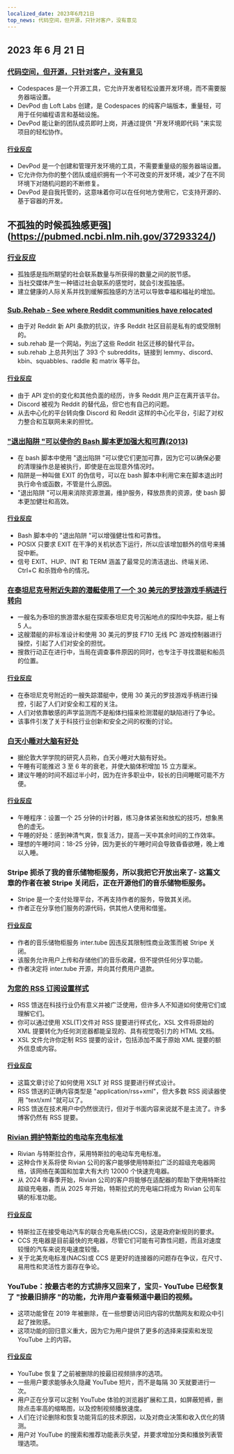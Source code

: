 ```yaml
---
localized_date: 2023年6月21日
top_news: 代码空间，但开源，只针对客户，没有意见
---
```




## 2023 年 6 月 21 日

### [代码空间，但开源，只针对客户，没有意见](https://devpod.sh/)

- Codespaces 是一个开源工具，它允许开发者轻松设置开发环境，而不需要服务器端设置。
- DevPod 由 Loft Labs 创建，是 Codespaces 的纯客户端版本，重量轻，可用于任何编程语言和基础设施。
- DevPod 能让新的团队成员即时上岗，并通过提供 "开发环境即代码 "来实现项目的轻松协作。

#### [行业反应](http://news.ycombinator.com/item?id=36407477)

- DevPod 是一个创建和管理开发环境的工具，不需要重量级的服务器端设置。
- 它允许你为你的整个团队或组织拥有一个不可改变的开发环境，减少了在不同环境下对随机问题的不断修复。
- DevPod 是自我托管的，这意味着你可以在任何地方使用它，它支持开源的、基于容器的开发。

## 不孤独的时候孤独感更强](https://pubmed.ncbi.nlm.nih.gov/37293324/)

### [行业反应](http://news.ycombinator.com/item?id=36403280)

- 孤独感是指所期望的社会联系数量与所获得的数量之间的脱节感。
- 当社交媒体产生一种错过社会联系的感觉时，就会引发孤独感。
- 建立健康的人际关系并找到缓解孤独感的方法可以导致幸福和福祉的增加。

### [Sub.Rehab - See where Reddit communities have relocated](https://sub.rehab/)

- 由于对 Reddit 新 API 条款的抗议，许多 Reddit 社区目前是私有的或受限制的。
- sub.rehab 是一个网站，列出了这些 Reddit 社区迁移的替代平台。
- sub.rehab 上总共列出了 393 个 subreddits，链接到 lemmy、discord、kbin、squabbles、raddle 和 matrix 等平台。

#### [行业反应](http://news.ycombinator.com/item?id=36401999)

- 由于 API 定价的变化和其他负面的经历，许多 Reddit 用户正在离开该平台。
- Discord 被视为 Reddit 的替代品，但它也有自己的问题。
- 从去中心化的平台转向像 Discord 和 Reddit 这样的中心化平台，引起了对权力整合和互联网未来的担忧。

### ["退出陷阱 "可以使你的 Bash 脚本更加强大和可靠(2013)](http://redsymbol.net/articles/bash-exit-traps/)

- 在 bash 脚本中使用 "退出陷阱 "可以使它们更加可靠，因为它可以确保必要的清理操作总是被执行，即使是在出现意外情况时。
- 陷阱是一种叫做 EXIT 的伪信号，可以在 bash 脚本中利用它来在脚本退出时执行命令或函数，不管是什么原因。
- "退出陷阱 "可以用来消除资源泄漏，维护服务，释放昂贵的资源，使 bash 脚本更加健壮和高效。

#### [行业反应](http://news.ycombinator.com/item?id=36400465)

- Bash 脚本中的 "退出陷阱 "可以增强健壮性和可靠性。
- POSIX 只要求 EXIT 在干净的关机状态下运行，所以应该增加额外的信号来捕捉中断。
- 信号 EXIT、HUP、INT 和 TERM 涵盖了最常见的清洁退出、终端关闭、Ctrl+C 和杀戮命令的情况。

### [在泰坦尼克号附近失踪的潜艇使用了一个 30 美元的罗技游戏手柄进行转向](https://arstechnica.com/gaming/2023/06/submarine-missing-near-titanic-used-a-30-logitech-gamepad-for-steering/)

- 一艘名为泰坦的旅游潜水艇在探索泰坦尼克号沉船地点的探险中失踪，艇上有 5 人。
- 这艘潜艇的非标准设计和使用 30 美元的罗技 F710 无线 PC 游戏控制器进行操控，引起了人们对安全的担忧。
- 搜救行动正在进行中，当局在调查事件原因的同时，也专注于寻找潜艇和船员的位置。

#### [行业反应](http://news.ycombinator.com/item?id=36407781)

- 在泰坦尼克号附近的一艘失踪潜艇中，使用 30 美元的罗技游戏手柄进行操控，引起了人们对安全和工程的关注。
- 人们对依靠敏感的声学监测而不是船体扫描来检测潜艇的缺陷进行了争论。
- 该事件引发了关于科技行业创新和安全之间的权衡的讨论。

### [白天小睡对大脑有好处](https://www.bbc.com/news/health-65950168)

- 据伦敦大学学院的研究人员称，白天小睡对大脑有好处。
- 午睡有可能推迟 3 至 6 年的衰老，并使大脑体积增加 15 立方厘米。
- 建议午睡的时间不超过半小时，因为在许多职业中，较长的日间睡眠可能不方便。

#### [行业反应](http://news.ycombinator.com/item?id=36399503)

- 午睡程序：设置一个 25 分钟的计时器，练习身体紧张和放松的技巧，想象黑色的虚无。
- 午睡的好处：感到神清气爽，恢复活力，提高一天中其余时间的工作效率。
- 理想的午睡时间：18-25 分钟，因为更长的午睡时间会导致昏昏欲睡，晚上难以入睡。

### Stripe 扼杀了我的音乐储物柜服务，所以我把它开放出来了- 这篇文章的作者在被 Stripe 关闭后，正在开源他们的音乐储物柜服务。

- Stripe 是一个支付处理平台，不再支持作者的服务，导致其关闭。
- 作者正在分享他们服务的源代码，供其他人使用和借鉴。

#### [行业反应](http://news.ycombinator.com/item?id=36403607)

- 作者的音乐储物柜服务 inter.tube 因违反其限制性商业政策而被 Stripe 关闭。
- 该服务允许用户上传和存储他们的音乐收藏，但不提供任何分享功能。
- 作者决定将 inter.tube 开源，并向其付费用户退款。

### [为您的 RSS 订阅设置样式](https://darekkay.com/blog/rss-styling/)

- RSS 馈送在科技行业仍有意义并被广泛使用，但许多人不知道如何使用它们或理解它们。
- 你可以通过使用 XSL(T)文件对 RSS 提要进行样式化，XSL 文件将原始的 XML 提要转化为任何浏览器都能呈现的、具有视觉吸引力的 HTML 文档。
- XSL 文件允许你定制 RSS 提要的设计，包括添加不属于原始 XML 提要的额外信息或内容。

#### [行业反应](http://news.ycombinator.com/item?id=36401854)

- 这篇文章讨论了如何使用 XSLT 对 RSS 提要进行样式设计。
- RSS 馈送的正确内容类型是 "application/rss+xml"，但大多数 RSS 阅读器使用 "text/xml "就可以了。
- RSS 馈送在技术用户中仍然很流行，但对于书面内容来说就不是主流了。许多博客仍然有 RSS 提要。

### [Rivian 拥护特斯拉的电动车充电标准](https://ev-edition.com/2023/06/rivian-joins-forces-with-tesla-embracing-their-charging-standard-for-electric-vehicles/)

- Rivian 与特斯拉合作，采用特斯拉的电动车充电标准。
- 这种合作关系将使 Rivian 公司的客户能够使用特斯拉广泛的超级充电器网络，该网络在美国和加拿大有大约 12000 个快速充电器。
- 从 2024 年春季开始，Rivian 公司的客户将能够在适配器的帮助下使用特斯拉超级充电器，而从 2025 年开始，特斯拉式的充电端口将成为 Rivian 公司车辆的标准功能。

#### [行业反应](http://news.ycombinator.com/item?id=36403494)

- 特斯拉正在接受电动汽车的联合充电系统(CCS)，这是政府新规则的要求。
- CCS 充电器是目前最快的充电器，尽管它们可能有可靠性问题，而且对速度较慢的汽车来说充电速度较慢。
- 关于北美充电标准(NACS)或 CCS 是更好的连接器的问题存在争议，在尺寸、易用性和灵活性方面存在争论。

### YouTube：按最古老的方式排序又回来了，宝贝- YouTube 已经恢复了 "按最旧排序 "的功能，允许用户查看频道中最旧的视频。

- 这项功能曾在 2019 年被删除，在一些想要访问旧内容的优酷网友和观众中引起了挫败感。
- 这项功能的回归意义重大，因为它为用户提供了更多的选择来探索和发现 YouTube 上的内容。

#### [行业反应](http://news.ycombinator.com/item?id=36410777)

- YouTube 恢复了之前被删除的按最旧视频排序的选项。
- 一些用户要求能够永久隐藏 YouTube 短片，而不是每隔 30 天就要进行一次。
- 用户正在分享可以定制 YouTube 体验的浏览器扩展和工具，如屏蔽短裤，删除点击率高的缩略图，以及控制视频播放速度。
- 人们在讨论删除和恢复功能背后的技术原因，以及对商业决策和收入优化的猜测。
- 用户对 YouTube 的搜索和推荐功能表示失望，并要求增加分类和播放列表管理选项。

</Steps>
